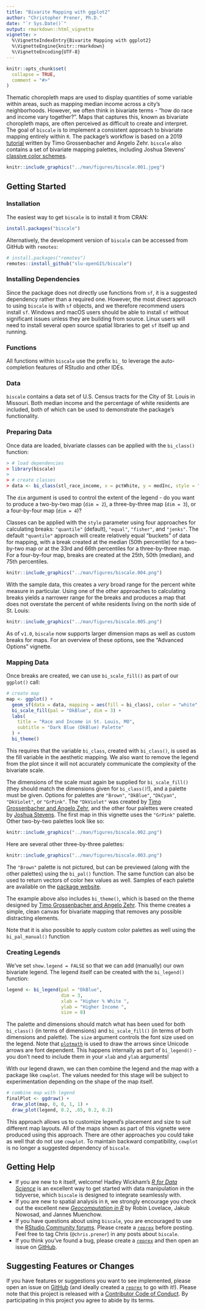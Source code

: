 ```yaml
---
title: "Bivarite Mapping with ggplot2"
author: "Christopher Prener, Ph.D."
date: "`r Sys.Date()`"
output: rmarkdown::html_vignette
vignette: >
  %\VignetteIndexEntry{Bivarite Mapping with ggplot2}
  %\VignetteEngine{knitr::rmarkdown}
  %\VignetteEncoding{UTF-8}
---
```


```r
knitr::opts_chunk$set(
  collapse = TRUE,
  comment = "#>"
)
```

Thematic choropleth maps are used to display quantities of some variable within areas, such as mapping median income across a city's neighborhoods. However, we often think in bivariate terms - "how do race and income vary together?". Maps that captures this, known as bivariate choropleth maps, are often perceived as difficult to create and interpret. The goal of `biscale` is to implement a consistent approach to bivariate mapping entirely within `R`. The package's workflow is based on a 2019 [tutorial](https://timogrossenbacher.ch/2019/04/bivariate-maps-with-ggplot2-and-sf/) written by Timo Grossenbacher and Angelo Zehr. `biscale` also contains a set of bivariate mapping palettes, including Joshua Stevens' [classive color schemes](http://www.joshuastevens.net/cartography/make-a-bivariate-choropleth-map/). 

```r
knitr::include_graphics("../man/figures/biscale.001.jpeg")
```

## Getting Started
### Installation

The easiest way to get `biscale` is to install it from CRAN:

```r
install.packages("biscale")
```

Alternatively, the development version of `biscale` can be accessed from GitHub with `remotes`:

```r
# install.packages("remotes")
remotes::install_github("slu-openGIS/biscale")
```

### Installing Dependencies
Since the package does not directly use functions from `sf`, it is a suggested dependency rather than a required one. However, the most direct approach to using `biscale` is with `sf` objects, and we therefore recommend users install `sf`. Windows and macOS users should be able to install `sf` without significant issues unless they are building from source. Linux users will need to install several open source spatial libraries to get `sf` itself up and running. 

### Functions
All functions within `biscale` use the prefix `bi_` to leverage the auto-completion features of RStudio and other IDEs. 

### Data
`biscale` contains a data set of U.S. Census tracts for the City of St. Louis in Missouri. Both median income and the percentage of white residents are included, both of which can be used to demonstrate the package's functionality.

### Preparing Data
Once data are loaded, bivariate classes can be applied with the `bi_class()` function:

```r
> # load dependencies
> library(biscale)
>
> # create classes
> data <- bi_class(stl_race_income, x = pctWhite, y = medInc, style = "quantile", dim = 3)
```

The `dim` argument is used to control the extent of the legend - do you want to produce a two-by-two map (`dim = 2`), a three-by-three map (`dim = 3`), or a four-by-four map (`dim = 4`)? 

Classes can be applied with the `style` parameter using four approaches for calculating breaks: `"quantile"` (default), `"equal"`, `"fisher"`, and `"jenks"`. The default `"quantile"` approach will create relatively equal "buckets" of data for mapping, with a break created at the median (50th percentile) for a two-by-two map or at the 33rd and 66th percentiles for a three-by-three map. For a four-by-four map, breaks are created at the 25th, 50th (median), and 75th percentiles.

```r
knitr::include_graphics("../man/figures/biscale.004.png")
```

With the sample data, this creates a *very* broad range for the percent white measure in particular. Using one of the other approaches to calculating breaks yields a narrower range for the breaks and produces a map that does not overstate the percent of white residents living on the north side of St. Louis:

```r
knitr::include_graphics("../man/figures/biscale.005.png")
```

As of `v1.0`, `biscale` now supports larger dimension maps as well as custom breaks for maps. For an overview of these options, see the "Advanced Options" vignette.

### Mapping Data
Once breaks are created, we can use `bi_scale_fill()` as part of our `ggplot()` call:

```r
# create map
map <- ggplot() +
  geom_sf(data = data, mapping = aes(fill = bi_class), color = "white", size = 0.1, show.legend = FALSE) +
  bi_scale_fill(pal = "DkBlue", dim = 3) +
  labs(
    title = "Race and Income in St. Louis, MO",
    subtitle = "Dark Blue (DkBlue) Palette"
  ) +
  bi_theme()
```

This requires that the variable `bi_class`, created with `bi_class()`, is used as the fill variable in the aesthetic mapping. We also want to remove the legend from the plot since it will not accurately communicate the complexity of the bivariate scale.

The dimensions of the scale must again be supplied for `bi_scale_fill()` (they should match the dimensions given for `bi_class()`!), and a palette must be given. Options for palettes are `"Brown"`, `"DkBlue"`, `"DkCyan"`, `"DkViolet"`, or `"GrPink"`. The `"DkViolet"` was created by [Timo Grossenbacher and Angelo Zehr](https://timogrossenbacher.ch/2019/04/bivariate-maps-with-ggplot2-and-sf/), and the other four palettes were created by [Joshua Stevens](http://www.joshuastevens.net/cartography/make-a-bivariate-choropleth-map/). The first map in this vignette uses the `"GrPink"` palette. Other two-by-two palettes look like so:

```r
knitr::include_graphics("../man/figures/biscale.002.png")
```

Here are several other three-by-three palettes:

```r
knitr::include_graphics("../man/figures/biscale.003.png")
```

The `"Brown"` palette is not pictured, but can be previewed (along with the other palettes) using the `bi_pal()` function. The same function can also be used to return vectors of color hex values as well. Samples of each palette are available on the [package website](https://slu-opengis.github.io/biscale/reference/bi_pal.html).

The example above also includes `bi_theme()`, which is based on the theme designed by [Timo Grossenbacher and Angelo Zehr](https://timogrossenbacher.ch/2019/04/bivariate-maps-with-ggplot2-and-sf/). This theme creates a simple, clean canvas for bivariate mapping that removes any possible distracting elements.

Note that it is also possible to apply custom color palettes as well using the `bi_pal_manual()` function

### Creating Legends
We've set `show.legend = FALSE` so that we can add (manually) our own bivariate legend. The legend itself can be created with the `bi_legend()` function:

```r
legend <- bi_legend(pal = "DkBlue",
                    dim = 3,
                    xlab = "Higher % White ",
                    ylab = "Higher Income ",
                    size = 8)
```

The palette and dimensions should match what has been used for both `bi_class()` (in terms of dimensions) and `bi_scale_fill()` (in terms of both dimensions and palette). The `size` argument controls the font size used on the legend. Note that [`plotmath`](https://stat.ethz.ch/R-manual/R-devel/library/grDevices/html/plotmath.html) is used to draw the arrows since Unicode arrows are font dependent. This happens internally as part of `bi_legend()` - you don't need to include them in your `xlab` and `ylab` arguments!

With our legend drawn, we can then combine the legend and the map with a package like `cowplot`. The values needed for this stage will be subject to experimentation depending on the shape of the map itself. 

```r
# combine map with legend
finalPlot <- ggdraw() +
  draw_plot(map, 0, 0, 1, 1) +
  draw_plot(legend, 0.2, .65, 0.2, 0.2)
```

This approach allows us to customize legend's placement and size to suit different map layouts. All of the maps shown as part of this vignette were produced using this approach. There are other approaches you could take as well that do not use `cowplot`. To maintain backward compatibility, `cowplot` is no longer a suggested dependency of `biscale`.

## Getting Help
* If you are new to `R` itself, welcome! Hadley Wickham's [*R for Data Science*](http://r4ds.had.co.nz) is an excellent way to get started with data manipulation in the tidyverse, which `biscale` is designed to integrate seamlessly with.
* If you are new to spatial analysis in `R`, we strongly encourage you check out the excellent new [*Geocomputation in R*](https://geocompr.robinlovelace.net) by Robin Lovelace, Jakub Nowosad, and Jannes Muenchow.
* If you have questions about using `biscale`, you are encouraged to use the [RStudio Community forums](https://community.rstudio.com). Please create a [`reprex`](http://reprex.tidyverse.org/) before posting. Feel free to tag Chris (`@chris.prener`) in any posts about `biscale`.
* If you think you've found a bug, please create a [`reprex`](http://reprex.tidyverse.org/) and then open an issue on [GitHub](https://github.com/slu-openGIS/biscale/issues/new/choose).

## Suggesting Features or Changes
If you have features or suggestions you want to see implemented, please open an issue on [GitHub](https://github.com/slu-openGIS/biscale/issues/new/choose) (and ideally created a [`reprex`](http://reprex.tidyverse.org/) to go with it!). Please note that this project is released with a [Contributor Code of Conduct](https://slu-opengis.github.io/biscale/CODE_OF_CONDUCT.html). By participating in this project you agree to abide by its terms.
